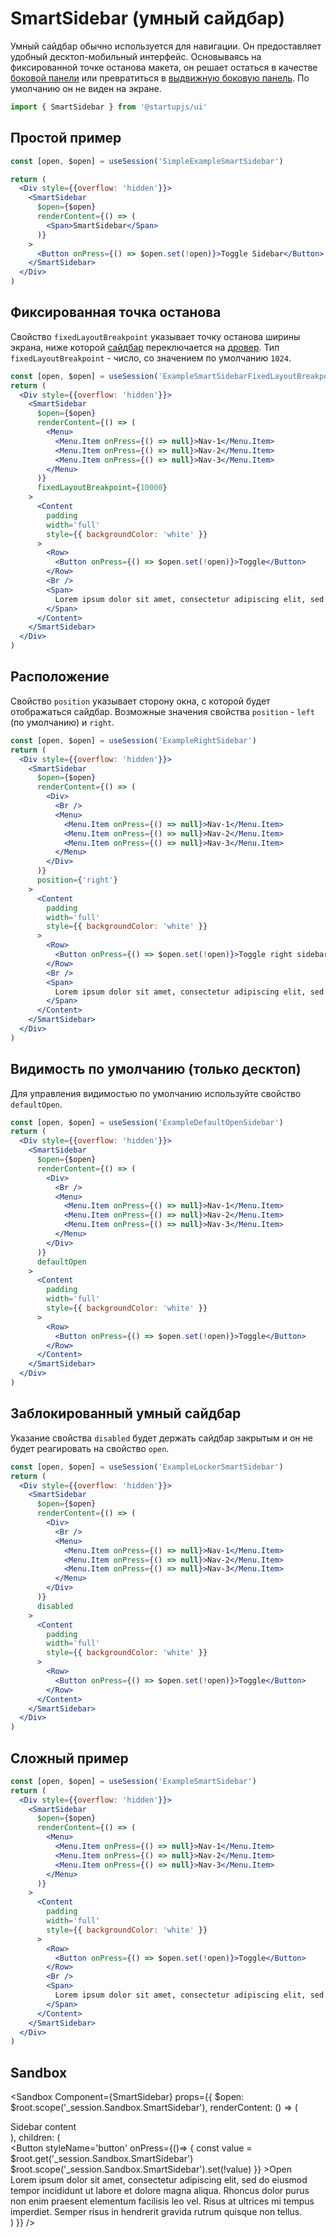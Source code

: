 
# SmartSidebar (умный сайдбар)

Умный сайдбар обычно используется для навигации. Он предоставляет удобный десктоп-мобильный интерфейс. Основываясь на фиксированной точке останова макета, он решает остаться в качестве [боковой панели](/docs/components/Sidebar) или превратиться в [выдвижную боковую панель](/docs/components/DrawerSidebar). По умолчанию он не виден на экране.

```jsx
import { SmartSidebar } from '@startupjs/ui'
```

## Простой пример

```jsx example
const [open, $open] = useSession('SimpleExampleSmartSidebar')

return (
  <Div style={{overflow: 'hidden'}}>
    <SmartSidebar
      $open={$open}
      renderContent={() => (
        <Span>SmartSidebar</Span>
      )}
    >
      <Button onPress={() => $open.set(!open)}>Toggle Sidebar</Button>
    </SmartSidebar>
  </Div>
)
```

## Фиксированная точка останова

Свойство `fixedLayoutBreakpoint` указывает точку останова ширины экрана, ниже которой [сайдбар](/docs/components/Sidebar) переключается на [дровер](/docs/components/DrawerSidebar). Тип `fixedLayoutBreakpoint` - число, со значением по умолчанию `1024`.

```jsx example
const [open, $open] = useSession('ExampleSmartSidebarFixedLayoutBreakpoint')
return (
  <Div style={{overflow: 'hidden'}}>
    <SmartSidebar
      $open={$open}
      renderContent={() => (
        <Menu>
          <Menu.Item onPress={() => null}>Nav-1</Menu.Item>
          <Menu.Item onPress={() => null}>Nav-2</Menu.Item>
          <Menu.Item onPress={() => null}>Nav-3</Menu.Item>
        </Menu>
      )}
      fixedLayoutBreakpoint={10000}
    >
      <Content
        padding
        width='full'
        style={{ backgroundColor: 'white' }}
      >
        <Row>
          <Button onPress={() => $open.set(!open)}>Toggle</Button>
        </Row>
        <Br />
        <Span>
          Lorem ipsum dolor sit amet, consectetur adipiscing elit, sed do eiusmod tempor incididunt ut labore et dolore magna aliqua. Rhoncus dolor purus non enim praesent elementum facilisis leo vel. Risus at ultrices mi tempus imperdiet. Semper risus in hendrerit gravida rutrum quisque non tellus.
        </Span>
      </Content>
    </SmartSidebar>
  </Div>
)
```

## Расположение

Свойство `position` указывает сторону окна, c которой будет отображаться сайдбар. Возможные значения свойства `position` - `left` (по умолчанию) и `right`.

```jsx example
const [open, $open] = useSession('ExampleRightSidebar')
return (
  <Div style={{overflow: 'hidden'}}>
    <SmartSidebar
      $open={$open}
      renderContent={() => (
        <Div>
          <Br />
          <Menu>
            <Menu.Item onPress={() => null}>Nav-1</Menu.Item>
            <Menu.Item onPress={() => null}>Nav-2</Menu.Item>
            <Menu.Item onPress={() => null}>Nav-3</Menu.Item>
          </Menu>
        </Div>
      )}
      position={'right'}
    >
      <Content
        padding
        width='full'
        style={{ backgroundColor: 'white' }}
      >
        <Row>
          <Button onPress={() => $open.set(!open)}>Toggle right sidebar</Button>
        </Row>
        <Br />
        <Span>
          Lorem ipsum dolor sit amet, consectetur adipiscing elit, sed do eiusmod tempor incididunt ut labore et dolore magna aliqua. Rhoncus dolor purus non enim praesent elementum facilisis leo vel. Risus at ultrices mi tempus imperdiet. Semper risus in hendrerit gravida rutrum quisque non tellus.
        </Span>
      </Content>
    </SmartSidebar>
  </Div>
)
```

## Видимость по умолчанию (только десктоп)

Для управления видимостью по умолчанию используйте свойство `defaultOpen`.

```jsx example
const [open, $open] = useSession('ExampleDefaultOpenSidebar')
return (
  <Div style={{overflow: 'hidden'}}>
    <SmartSidebar
      $open={$open}
      renderContent={() => (
        <Div>
          <Br />
          <Menu>
            <Menu.Item onPress={() => null}>Nav-1</Menu.Item>
            <Menu.Item onPress={() => null}>Nav-2</Menu.Item>
            <Menu.Item onPress={() => null}>Nav-3</Menu.Item>
          </Menu>
        </Div>
      )}
      defaultOpen
    >
      <Content
        padding
        width='full'
        style={{ backgroundColor: 'white' }}
      >
        <Row>
          <Button onPress={() => $open.set(!open)}>Toggle</Button>
        </Row>
      </Content>
    </SmartSidebar>
  </Div>
)
```

## Заблокированный умный сайдбар

Указание свойства `disabled` будет держать сайдбар закрытым и он не будет реагировать на свойство `open`.

```jsx example
const [open, $open] = useSession('ExampleLockerSmartSidebar')
return (
  <Div style={{overflow: 'hidden'}}>
    <SmartSidebar
      $open={$open}
      renderContent={() => (
        <Div>
          <Br />
          <Menu>
            <Menu.Item onPress={() => null}>Nav-1</Menu.Item>
            <Menu.Item onPress={() => null}>Nav-2</Menu.Item>
            <Menu.Item onPress={() => null}>Nav-3</Menu.Item>
          </Menu>
        </Div>
      )}
      disabled
    >
      <Content
        padding
        width='full'
        style={{ backgroundColor: 'white' }}
      >
        <Row>
          <Button onPress={() => $open.set(!open)}>Toggle</Button>
        </Row>
      </Content>
    </SmartSidebar>
  </Div>
)
```

## Сложный пример

```jsx example
const [open, $open] = useSession('ExampleSmartSidebar')
return (
  <Div style={{overflow: 'hidden'}}>
    <SmartSidebar
      $open={$open}
      renderContent={() => (
        <Menu>
          <Menu.Item onPress={() => null}>Nav-1</Menu.Item>
          <Menu.Item onPress={() => null}>Nav-2</Menu.Item>
          <Menu.Item onPress={() => null}>Nav-3</Menu.Item>
        </Menu>
      )}
    >
      <Content
        padding
        width='full'
        style={{ backgroundColor: 'white' }}
      >
        <Row>
          <Button onPress={() => $open.set(!open)}>Toggle</Button>
        </Row>
        <Br />
        <Span>
          Lorem ipsum dolor sit amet, consectetur adipiscing elit, sed do eiusmod tempor incididunt ut labore et dolore magna aliqua. Rhoncus dolor purus non enim praesent elementum facilisis leo vel. Risus at ultrices mi tempus imperdiet. Semper risus in hendrerit gravida rutrum quisque non tellus.
        </Span>
      </Content>
    </SmartSidebar>
  </Div>
)
```

## Sandbox

<Sandbox Component={SmartSidebar}
  props={{
    $open: $root.scope('_session.Sandbox.SmartSidebar'),
    renderContent: () => (
      <Div styleName='sidebar'>
        <Span>Sidebar content</Span>
      </Div>
    ),
    children: (
      <Div styleName='content'>
        <Button
          styleName='button'
          onPress={()=> {
            const value = $root.get('_session.Sandbox.SmartSidebar')
            $root.scope('_session.Sandbox.SmartSidebar').set(!value)
          }}
        >Open</Button>
        <Br />
        <Span>Lorem ipsum dolor sit amet, consectetur adipiscing elit, sed do eiusmod tempor incididunt ut labore et dolore magna aliqua. Rhoncus dolor purus non enim praesent elementum facilisis leo vel. Risus at ultrices mi tempus imperdiet. Semper risus in hendrerit gravida rutrum quisque non tellus.</Span>
      </Div>
    )
  }}
/>